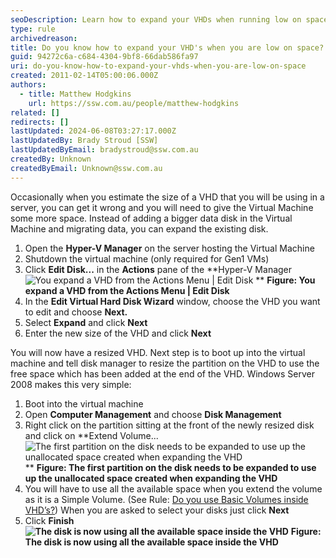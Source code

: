 ```yaml
---
seoDescription: Learn how to expand your VHDs when running low on space and ensure your virtual machine has enough storage capacity.
type: rule
archivedreason:
title: Do you know how to expand your VHD's when you are low on space?
guid: 94272c6a-c684-4304-9bf8-66dab586fa97
uri: do-you-know-how-to-expand-your-vhds-when-you-are-low-on-space
created: 2011-02-14T05:00:06.000Z
authors:
  - title: Matthew Hodgkins
    url: https://ssw.com.au/people/matthew-hodgkins
related: []
redirects: []
lastUpdated: 2024-06-08T03:27:17.000Z
lastUpdatedBy: Brady Stroud [SSW]
lastUpdatedByEmail: bradystroud@ssw.com.au
createdBy: Unknown
createdByEmail: Unknown@ssw.com.au
---
```


Occasionally when you estimate the size of a VHD that you will be using in a server, you can get it wrong and you will need to give the Virtual Machine some more space. Instead of adding a bigger data disk in the Virtual Machine and migrating data, you can expand the existing disk.
1. Open the **Hyper-V Manager** on the server hosting the Virtual Machine
2. Shutdown the virtual machine (only required for Gen1 VMs)
3. Click **Edit Disk...** in the **Actions** pane of the **Hyper-V Manager
   ![You expand a VHD from the Actions Menu | Edit Disk](actions-expand.jpg)
   ** **Figure: You expand a VHD from the Actions Menu | Edit Disk**
4. In the **Edit Virtual Hard Disk Wizard** window, choose the VHD you want to edit and choose **Next.**
5. Select **Expand** and click **Next**
6. Enter the new size of the VHD and click **Next**

You will now have a resized VHD. Next step is to boot up into the virtual machine and tell disk manager to resize the partition on the VHD to use the free space which has been added at the end of the VHD. Windows Server 2008 makes this very simple:

1. Boot into the virtual machine
2. Open **Computer Management** and choose **Disk Management**
3. Right click on the partition sitting at the front of the newly resized disk and click on **Extend Volume...
   ![The first partition on the disk needs to be expanded to use up the unallocated space created when expanding the VHD](expand-freespace.jpg)
   ** **Figure: The first partition on the disk needs to be expanded to use up the unallocated space created when expanding the VHD**
4. You will have to use all the available space when you extend the volume as it is a Simple Volume. (See Rule: [Do you use Basic Volumes inside VHD’s?](/do-you-use-basic-volumes-inside-vhds)) When you are asked to select your disks just click **Next**
5. Click **Finish
   ![The disk is now using all the available space inside the VHD ](expand-fullspaceused.jpg)** **Figure: The disk is now using all the available space inside the VHD**
